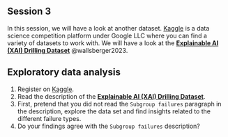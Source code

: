 ## Session 3 {#sec-act1-selfstudy3}
In this session, we will have a look at another dataset.
[Kaggle](https://www.kaggle.com) is a data science competition platform under Google LLC where you can find a variety of datasets to work with.
We will have a look at the [**Explainable AI (XAI) Drilling Dataset**](https://www.kaggle.com/datasets/raphaelwallsberger/xai-drilling-dataset/) @wallsberger2023.

::: {.callout-caution appearance="simple" collapse="true" icon=false}
:::: {#exr-basics-mv-space}
## Exploratory data analysis
::::
1. Register on [Kaggle](https://www.kaggle.com).
1. Read the description of the [**Explainable AI (XAI) Drilling Dataset**](https://www.kaggle.com/datasets/raphaelwallsberger/xai-drilling-dataset/).
1. First, pretend that you did not read the `Subgroup failures` paragraph in the description, explore the data set and find insights related to the different failure types.
1. Do your findings agree with the `Subgroup failures` description? 
:::
